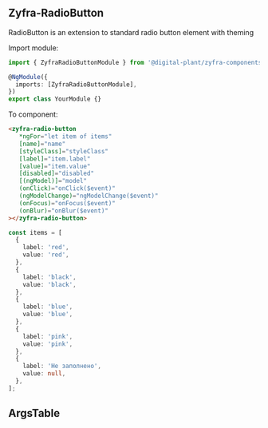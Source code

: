 
## Zyfra-RadioButton

<Subtitle>RadioButton is an extension to standard radio button element with theming</Subtitle>

Import module:

```typescript
import { ZyfraRadioButtonModule } from '@digital-plant/zyfra-components';

@NgModule({
  imports: [ZyfraRadioButtonModule],
})
export class YourModule {}
```

To component:

```html
<zyfra-radio-button
   *ngFor="let item of items"
   [name]="name"
   [styleClass]="styleClass"
   [label]="item.label"
   [value]="item.value"
   [disabled]="disabled"
   [(ngModel)]="model"
   (onClick)="onClick($event)"
   (ngModelChange)="ngModelChange($event)"
   (onFocus)="onFocus($event)"
   (onBlur)="onBlur($event)"
></zyfra-radio-button>
```

```typescript
const items = [
  {
    label: 'red',
    value: 'red',
  },
  {
    label: 'black',
    value: 'black',
  },
  {
    label: 'blue',
    value: 'blue',
  },
  {
    label: 'pink',
    value: 'pink',
  },
  {
    label: 'Не заполнено',
    value: null,
  },
];
```

## ArgsTable

<ArgsTable of={ZyfraRadioButtonComponent} />

